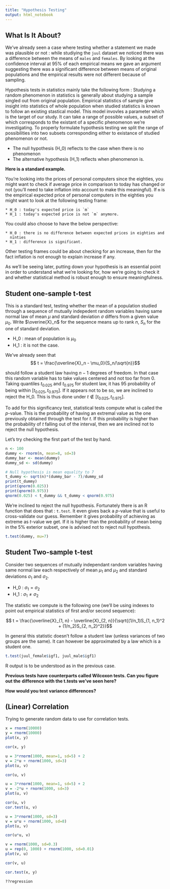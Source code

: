 ```yaml
---
title: "Hypothesis Testing"
output: html_notebook
---
```


## What Is It About?

We've already seen a case where testing whether a statement we made was 
plausible or not : while studiying the `juul` dataset we noticed there was a 
difference between the means of `males` and `females`. By looking at the 
confidence interval at 95% of each empirical means we gave an argument 
suggesting there was a significant difference between means of original 
populations and the empirical results were not different because of sampling. 

Hypothesis tests in statistics mainly take the following form : Studying a 
random phenomenon in statistics is generally about studying a sample
singled out from original population. Empirical statistics of sample give 
insight into statistics of whole population when studied statistics is known to 
follow an existing stastical model. This model invovles a parameter which is the 
target of our study. It can take a range of possible values, a subset of which
corresponds to the existant of a specific phenomenon we're investigating. To 
properly formulate hypothesis testing we split the range of possibilities into 
two subsets corresponding either to existance of studied phenomenon or not. 

* The null hypothesis (H_0) reflects to the case when there is no phenomenon
* The alternative hypothesis (H_1) reflects when phenomenon is.

**Here is a standard example.**

You're looking into the prices of personal computers since the eighties, you 
might want to check if average price in comparison to today has changed or not
(you'll need to take inflation into account to make this meaningful). If `m` is 
the empirical expected price of personal computers in the eighties you might 
want to look at the following testing frame:

    * H_0 : today's expected price is `m`
    * H_1 : today's expected price is not `m` anymore.

You could also choose to have the below perspective:

    * H_0 : there is no difference between expected prices in eighties and 
      ninties
    * H_1 : difference is significant.
    
Other testing frames could be about checking for an increase, then for the fact
inflation is not enough to explain increase if any.

As we'll be seeing later, putting down your hypothesis is an essential point in
order to understand what we're looking for, how we're going to check it and 
whether statistical method is robust enough to ensure meaningfulness.

## Student one-sample t-test

This is a standard test, testing whether the mean of a population studied 
through a sequence of mutually indepedent random variables having same normal
law of mean $\mu$ and standard deviation $\sigma$ differs from a given value 
$\mu_0$. Write $\overine{X}_n$ for the sequence means up to rank $n$, $S_n$ for
the one of standard deviation.

* H_0 : mean of population is $\mu_0$
* H_1 : it is not the case.

We've already seen that 
$$ t = \frac{\overline{X}_n - \mu_0}{S_n/\sqrt{n}}$$

should follow a student law having $n-1$ degrees of freedom. In that case this 
random variable has to take values centered and not too far from $0$. Taking 
quantiles $t_{0.025}$ and $t_{0.975}$ for student law, it has $95%$ probability 
of being within $[t_{0.025}, t_{0.975}]$. If it appears not to be so, we are 
inclined to reject the H_0. This is thus done under $t \notin [t_{0.025}, t_{0.975}]$.

To add for this significancy test, statistical tests compute what is called the 
$p$-value. This is the probability of having an extremal value as the one 
previously obtained through the test for $t$. If this probability is higher than
the probability of $t$ falling out of the interval, then we are inclined not to 
reject the null hypothesis. 

Let's try checking the first part of the test by hand.

```r
n <- 100
dummy <- rnorm(n, mean=8, sd=3)
dummy_bar <- mean(dummy)
dummy_sd <- sd(dummy)

# Null hypothesis is mean equality to 7
t_dummy <- sqrt(n)*(dummy_bar - 7)/dummy_sd
print(t_dummy)
print(qnorm(0.025))
print(qnorm(0.975))
qnorm(0.025) < t_dummy && t_dummy < qnorm(0.975) 
```

We're inclined to reject the null hypothesis. Fortunately there is an R function
that does that : `t.test`. It even gives back a $p$-value that is useful to 
cross-validate our guess. Remember it gives probability of achieving as extreme
as $t$-value we get. If it is higher than the probability of mean being in the 
5% exterior subset, one is advised not to reject null hypothesis.

```r
t.test(dummy, mu=7)
```

## Student Two-sample t-test

Consider two sequences of mutually independant random variables having same normal
law each respectively of mean $\mu_1$ and $\mu_2$ and standard deviations
$\sigma_1$ and $\sigma_2$. 

* H_0 : $\sigma_1 = \sigma_2$
* H_1 : $\sigma_1 \neq \sigma_2$

The statistic we compute is the following one (we'll be using indexes to point
out empirical statistics of first and/or second sequence):

$$ t = \frac{\overline{X}_{1, n} - \overline{X}_{2, n}}{\sqrt{(1/n_1)S_{1, n_1}^2 + (1/n_2)S_{2, n_2}^2}}$$

In general this statistic doesn't follow a student law (unless variances of two
groups are the same). It can however be approximated by a law which is a student
one.

```r
t.test(juul_female$igf1, juul_male$igf1)
```

R output is to be understood as in the previous case. 

**Previous tests have counterparts called Wilcoxon tests. Can you figure out the**
**difference with the t.tests we've seen here?**

**How would you test variance differences?**

## (Linear) Correlation

Trying to generate random data to use for correlation tests.

```r
x = rnorm(10000)
y = rnorm(10000)
plot(x, y)
```

```r
cor(x, y)
```

```r
u = 3*rnorm(1000, mean=1, sd=5) + 2
v = 2*u + rnorm(1000, sd=3)
plot(u, v)
```

```r
cor(u, v)
```

```r
u = 3*rnorm(1000, mean=1, sd=5) + 2
v = -2*u + rnorm(1000, sd=3)
plot(u, v)
```

```r
cor(u, v)
cor.test(u, v)
```

```r
u = 3*rnorm(1000, sd=3)
v = u*u + rnorm(1000, sd=8)
plot(u, v)
```

```r
cor(u*u, v)
```

```r
v = rnorm(1000, sd=0.3)
u = rep(0, 1000) + rnorm(1000, sd=0.01)
plot(v, u)
```

```r
cor(v, u)
```

```r
cor.test(x, y)
```

```r
??regression
```

